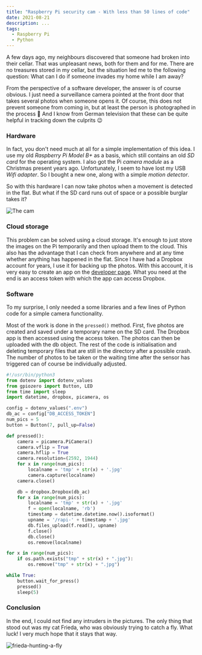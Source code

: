 ```yaml
---
title: "Raspberry Pi security cam - With less than 50 lines of code"
date: 2021-08-21
description: ...
tags:
  - Raspberry Pi
  - Python
---
```


A few days ago, my neighbours discovered that someone had broken into their cellar. That was unpleasant news, both for them and for me. There are no treasures stored in my cellar, but the situation led me to the following question: What can I do if someone invades my home while I am away? 

From the perspective of a software developer, the answer is of course obvious. I just need a surveillance camera pointed at the front door that takes several photos when someone opens it. Of course, this does not prevent someone from coming in, but at least the person is photographed in the process 📸 And I know from German television that these can be quite helpful in tracking down the culprits 😉

### Hardware

In fact, you don't need much at all for a simple implementation of this idea. I use my old *Raspberry Pi Model B+* as a basis, which still contains an old *SD card* for the operating system. I also got the Pi *camera module* as a Christmas present years ago. Unfortunately, I seem to have lost my USB *Wifi adapter*. So I bought a new one, along with a simple *motion detector*.

So with this hardware I can now take photos when a movement is detected in the flat. But what if the SD card runs out of space or a possible burglar takes it? 

![The cam](./the_cam.jpg)

### Cloud storage

This problem can be solved using a cloud storage. It's enough to just store the images on the Pi temporarily and then upload them to the cloud. This also has the advantage that I can check from anywhere and at any time whether anything has happened in the flat. Since I have had a Dropbox account for years, I use it for backing up the photos. With this account, it is very easy to create an app on the [developer page](https://www.dropbox.com/developers). What you need at the end is an access token with which the app can access Dropbox.

### Software

To my surprise, I only needed a some libraries and a few lines of Python code for a simple camera functionality.

Most of the work is done in the `pressed()` method. First, five photos are created and saved under a temporary name on the SD card. The Dropbox app is then accessed using the access token. The photos can then be uploaded with the db object. The rest of the code is initialisation and deleting temporary files that are still in the directory after a possible crash. The number of photos to be taken or the waiting time after the sensor has triggered can of course be individually adjusted.

```python
#!/usr/bin/python3
from dotenv import dotenv_values
from gpiozero import Button, LED
from time import sleep
import datetime, dropbox, picamera, os

config = dotenv_values(".env")
db_ac = config["DB_ACCESS_TOKEN"]
num_pics = 5
button = Button(7, pull_up=False)

def pressed():
    camera = picamera.PiCamera()
    camera.vflip = True
    camera.hflip = True
    camera.resolution=(2592, 1944)
    for x in range(num_pics):
        localname = 'tmp' + str(x) + '.jpg'
        camera.capture(localname)
    camera.close()

    db = dropbox.Dropbox(db_ac)
    for x in range(num_pics):
        localname = 'tmp' + str(x) + '.jpg'
        f = open(localname, 'rb')
        timestamp = datetime.datetime.now().isoformat()
        upname = '/rapi-' + timestamp + '.jpg'
        db.files_upload(f.read(), upname)
        f.close()
        db.close()
        os.remove(localname)

for x in range(num_pics):
    if os.path.exists("tmp" + str(x) + ".jpg"):
        os.remove("tmp" + str(x) + ".jpg")

while True:
    button.wait_for_press()
    pressed()
    sleep(5)
```

### Conclusion
In the end, I could not find any intruders in the pictures. The only thing that stood out was my cat Frieda, who was obviously trying to catch a fly. What luck! I very much hope that it stays that way.

![frieda-hunting-a-fly](https://i.makeagif.com/media/8-20-2021/OU5KfW.gif)